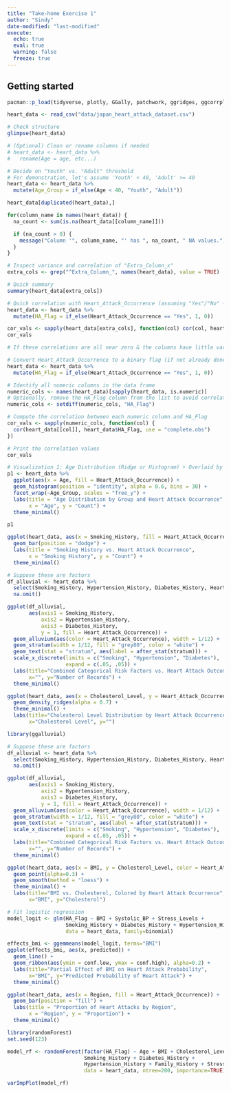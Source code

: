 ```yaml
---
title: "Take-home Exercise 1"
author: "Sindy"
date-modified: "last-modified"
execute:
  echo: true
  eval: true
  warning: false
  freeze: true
---
```


## Getting started

```r
pacman::p_load(tidyverse, plotly, GGally, patchwork, ggridges, ggcorrplot, broom,caret, pROC, factoextra, ggalluvial, ggeffects, randomForest)
```

```r
heart_data <- read_csv("data/japan_heart_attack_dataset.csv")

# Check structure
glimpse(heart_data)

# (Optional) Clean or rename columns if needed
# heart_data <- heart_data %>%
#   rename(Age = age, etc...)

# Decide on "Youth" vs. "Adult" threshold
# For demonstration, let's assume 'Youth' < 40, 'Adult' >= 40
heart_data <- heart_data %>%
  mutate(Age_Group = if_else(Age < 40, "Youth", "Adult"))
```
```r
heart_data[duplicated(heart_data),]
```

```r
for(column_name in names(heart_data)) {
  na_count <- sum(is.na(heart_data[[column_name]]))

  if (na_count > 0) {
    message("Column '", column_name, "' has ", na_count, " NA values.")
  }
}
```


```r
# Inspect variance and correlation of "Extra_Column_x"
extra_cols <- grep("^Extra_Column_", names(heart_data), value = TRUE)

# Quick summary
summary(heart_data[extra_cols])

# Quick correlation with Heart_Attack_Occurrence (assuming "Yes"/"No" -> 1/0 conversion)
heart_data <- heart_data %>%
  mutate(HA_Flag = if_else(Heart_Attack_Occurrence == "Yes", 1, 0))

cor_vals <- sapply(heart_data[extra_cols], function(col) cor(col, heart_data$HA_Flag, use="complete.obs"))
cor_vals

# If these correlations are all near zero & the columns have little variance => likely useless
```
```r
# Convert Heart_Attack_Occurrence to a binary flag (if not already done)
heart_data <- heart_data %>%
  mutate(HA_Flag = if_else(Heart_Attack_Occurrence == "Yes", 1, 0))

# Identify all numeric columns in the data frame
numeric_cols <- names(heart_data)[sapply(heart_data, is.numeric)]
# Optionally, remove the HA_Flag column from the list to avoid correlating it with itself
numeric_cols <- setdiff(numeric_cols, "HA_Flag")

# Compute the correlation between each numeric column and HA_Flag
cor_vals <- sapply(numeric_cols, function(col) {
  cor(heart_data[[col]], heart_data$HA_Flag, use = "complete.obs")
})

# Print the correlation values
cor_vals
```



```r
# Visualization 1: Age Distribution (Ridge or Histogram) + Overlaid by Heart Attack Occurrence
p1 <- heart_data %>%
  ggplot(aes(x = Age, fill = Heart_Attack_Occurrence)) +
  geom_histogram(position = "identity", alpha = 0.6, bins = 30) +
  facet_wrap(~Age_Group, scales = "free_y") +
  labs(title = "Age Distribution by Group and Heart Attack Occurrence",
       x = "Age", y = "Count") +
  theme_minimal()

p1

```

```r
ggplot(heart_data, aes(x = Smoking_History, fill = Heart_Attack_Occurrence)) +
  geom_bar(position = "dodge") +
  labs(title = "Smoking History vs. Heart Attack Occurrence",
       x = "Smoking History", y = "Count") +
  theme_minimal()
```
```r

# Suppose these are factors
df_alluvial <- heart_data %>%
  select(Smoking_History, Hypertension_History, Diabetes_History, Heart_Attack_Occurrence) %>%
  na.omit()

ggplot(df_alluvial,
       aes(axis1 = Smoking_History, 
           axis2 = Hypertension_History,
           axis3 = Diabetes_History,
           y = 1, fill = Heart_Attack_Occurrence)) +
  geom_alluvium(aes(color = Heart_Attack_Occurrence), width = 1/12) +
  geom_stratum(width = 1/12, fill = "grey80", color = "white") +
  geom_text(stat = "stratum", aes(label = after_stat(stratum))) +
  scale_x_discrete(limits = c("Smoking", "Hypertension", "Diabetes"),
                   expand = c(.05, .05)) +
  labs(title="Combined Categorical Risk Factors vs. Heart Attack Outcome",
       x="", y="Number of Records") +
  theme_minimal()

```

```r
ggplot(heart_data, aes(x = Cholesterol_Level, y = Heart_Attack_Occurrence, fill = Heart_Attack_Occurrence)) +
  geom_density_ridges(alpha = 0.7) +
  theme_minimal() +
  labs(title="Cholesterol Level Distribution by Heart Attack Occurrence",
       x="Cholesterol Level", y="")

```
```r
library(ggalluvial)

# Suppose these are factors
df_alluvial <- heart_data %>%
  select(Smoking_History, Hypertension_History, Diabetes_History, Heart_Attack_Occurrence) %>%
  na.omit()

ggplot(df_alluvial,
       aes(axis1 = Smoking_History, 
           axis2 = Hypertension_History,
           axis3 = Diabetes_History,
           y = 1, fill = Heart_Attack_Occurrence)) +
  geom_alluvium(aes(color = Heart_Attack_Occurrence), width = 1/12) +
  geom_stratum(width = 1/12, fill = "grey80", color = "white") +
  geom_text(stat = "stratum", aes(label = after_stat(stratum))) +
  scale_x_discrete(limits = c("Smoking", "Hypertension", "Diabetes"),
                   expand = c(.05, .05)) +
  labs(title="Combined Categorical Risk Factors vs. Heart Attack Outcome",
       x="", y="Number of Records") +
  theme_minimal()
```




```r
ggplot(heart_data, aes(x = BMI, y = Cholesterol_Level, color = Heart_Attack_Occurrence)) +
  geom_point(alpha=0.3) +
  geom_smooth(method = "loess") +
  theme_minimal() +
  labs(title="BMI vs. Cholesterol, Colored by Heart Attack Occurrence",
       x="BMI", y="Cholesterol")

```

```r
# Fit logistic regression
model_logit <- glm(HA_Flag ~ BMI + Systolic_BP + Stress_Levels + 
                   Smoking_History + Diabetes_History + Hypertension_History,
                   data = heart_data, family=binomial)

effects_bmi <- ggemmeans(model_logit, terms="BMI")
ggplot(effects_bmi, aes(x, predicted)) +
  geom_line() +
  geom_ribbon(aes(ymin = conf.low, ymax = conf.high), alpha=0.2) +
  labs(title="Partial Effect of BMI on Heart Attack Probability",
       x="BMI", y="Predicted Probability of Heart Attack") +
  theme_minimal()

```

```r
ggplot(heart_data, aes(x = Region, fill = Heart_Attack_Occurrence)) +
  geom_bar(position = "fill") +
  labs(title = "Proportion of Heart Attacks by Region",
       x = "Region", y = "Proportion") +
  theme_minimal()

```



```r
library(randomForest)
set.seed(123)

model_rf <- randomForest(factor(HA_Flag) ~ Age + BMI + Cholesterol_Level +
                         Smoking_History + Diabetes_History + 
                         Hypertension_History + Family_History + Stress_Levels,
                         data = heart_data, ntree=200, importance=TRUE)

varImpPlot(model_rf)

```










